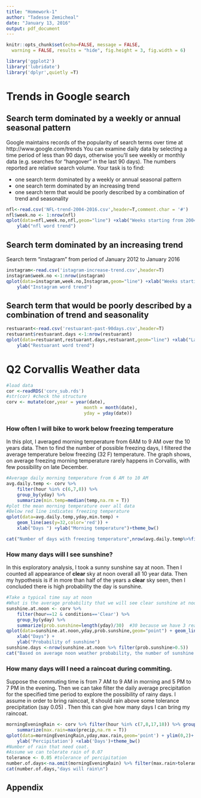 ```yaml
---
title: "Homework-1"
author: "Tadesse Zemicheal"
date: "January 13, 2016"
output: pdf_document
---
```

```r
knitr::opts_chunk$set(echo=FALSE, message = FALSE, 
  warning = FALSE, results = "hide", fig.height = 3, fig.width = 6) 
```

```r
library('ggplot2')
library('lubridate')
library('dplyr',quietly =T)
```

Trends in Google search 
========================
## Search term dominated by a weekly or annual seasonal pattern 

Google maintains records of the popularity of search terms over time at http://www.google.com/trends You can examine daily data by selecting a time period of less than 90 days, otherwise you’ll see weekly or monthly data (e.g. searches for “hangover” in the last 90 days). The numbers reported are relative search volume. Your task is to find:

- one search term dominated by a weekly or annual seasonal pattern
- one search term dominated by an increasing trend
- one search term that would be poorly described by a combination of trend and seasonality
```r
nfl<-read.csv('NFL-trend-2004-2016.csv',header=T,comment.char = '#')
nfl$week.no <- 1:nrow(nfl)
qplot(data=nfl,week.no,nfl,geom="line") +xlab("Weeks starting from 2004 to 2016")+
	ylab("nfl word trend")
```

## Search term dominated by an increasing trend ##
Search term "instagram" from period of January 2012 to January 2016
```r
instagram<-read.csv('istagram-increase-trend.csv',header=T)
instagram$week.no <-1:nrow(instagram)
qplot(data=instagram,week.no,Instagram,geom="line") +xlab("Weeks starting from January 2012 to 2016")+
	ylab("Instagram word trend")
```
## Search term that would be poorly described by a combination of trend and seasonality ##
```r
restuarant<-read.csv('restuarant-past-90days.csv',header=T)
restuarant$restuarant.days <-1:nrow(restuarant)
qplot(data=restuarant,restuarant.days,restuarant,geom="line") +xlab("Last 90 days ")+
	ylab("Restuarant word trend")
```
# Q2 Corvallis Weather data #
```r
#load data
cor <-readRDS('corv_sub.rds')
#str(cor) #check the structure
corv <- mutate(cor,year = year(date),
							 month = month(date),
							 yday = yday(date))
```

### How often I will bike to work below freezing temperature ### 

In this plot, I averaged morning temperature from 6AM to 9 AM over the 10 years data.  Then to find the number of possible freezing days, I filtered the average temperature below freezing (32 F) temperature. The graph shows, on average freezing morning temperature rarely happens in Corvallis, with few possibility on late December.
```r
#Average daily morning temperature from 6 AM to 10 AM 
avg.daily.temp <- corv %>% 
	filter(hour %in% c(6,7,8)) %>% 
	group_by(yday) %>%
	summarize(min.temp=median(temp,na.rm = T))
#plot the mean morning temperature over all data
#Below red line indicates freezing temperature
qplot(data=avg.daily.temp,yday,min.temp) +
	geom_line(aes(y=32,color='red')) +
	xlab("Days ") +ylab("Morning temperature")+theme_bw()

cat("Number of days with freezing temperature",nrow(avg.daily.temp%>%filter(min.temp<=32)))
```
### How many days will I see sunshine? ###
In this exploratory analysis, I took a sunny sunshine say at noon. Then I counted all appearance of **clear** sky at noon overall all 10 year data. Then my hypothesis is if in more than half of the years a **clear** sky seen, then I concluded there is high probability the day is sunshine.
```r
#Take a typical time say at noon 
#What is the average probability that we will see clear sunshine at noon over all years
sunshine.at.noon <- corv %>% 
	filter(hour==12 & conditions=='Clear') %>%
	group_by(yday) %>%
	summarize(prob.sunshine=length(yday)/30)  #30 because we have 3 reading per year and over 10 years
qplot(data=sunshine.at.noon,yday,prob.sunshine,geom="point") + geom_line(aes(y=0.5,color='red'))+
	xlab("Days") +
	ylab("Probability of sunshine")
sunshine.days <-nrow(sunshine.at.noon %>% filter(prob.sunshine>0.5))
cat("Based on average noon weather probability, the number of sunshine days are ",sunshine.days)
```
### How many days will I need a raincoat during commiting. ###
Suppose the commuting time is from 7 AM to 9 AM in morning and 5 PM to 7 PM in the evening. Then we can take filter the daily average precipitation for the specified time period to explore the possibility of rainy days.  I assume in order to bring raincoat, it should rain above some tolerance precipitation (say 0.05) .  Then this can give how many days I can bring my raincoat.  
```r
morningEveningRain <- corv %>% filter(hour %in% c(7,8,17,18)) %>% group_by(yday) %>%
	summarize(max.rain=max(precip,na.rm = T))
qplot(data=morningEveningRain,yday,max.rain,geom='point') + ylim(0,2)+
	ylab('Percipitation') +xlab('Days')+theme_bw()
#Number of rain that need coat.
#Assume we can tolerate rain of 0.07
tolerance <- 0.05 #tolerance of percipitation
number.of.days<-na.omit(morningEveningRain) %>% filter(max.rain>tolerance) %>%nrow
cat(number.of.days,"days will rain\n")
```
## Appendix


```r

```

